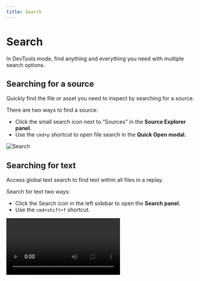 ```yaml
---
title: Search
---
```


# Search

In DevTools mode, find anything and everything you need with multiple search options. 

## Searching for a source

Quickly find the file or asset you need to inspect by searching for a source. 

There are two ways to find a source: 

- Click the small search icon next to “Sources” in the **Source Explorer** **panel**.
- Use the `cmd+p` shortcut to open file search in the **Quick Open modal.**

![Search](/media/reference-guide/debugger/search/search.png)

## Searching for text

Access global text search to find text within all files in a replay.

Search for text two ways:

- Click the Search icon in the left sidebar to open the **Search panel.**
- Use the `cmd+shift+f` shortcut.

<Video src="/media/reference-guide/debugger/search/search-source-text.mp4"/>

### Search node modules

When searching for text, you can toggle whether to include results found in `node_modules` by checking the box under the search input.

<Video src="/media/reference-guide/debugger/search/search-node-modules.mov"/>

Including/excluding node modules from search results.

## Searching for a function

There are three ways to find a function in a file:

- View a list of functions and filter in the **Outline pane** in Source Explorer.
- Search for a function globally with the `cmd+o` shortcut.

![Search function](/media/reference-guide/debugger/search/search-function.png)